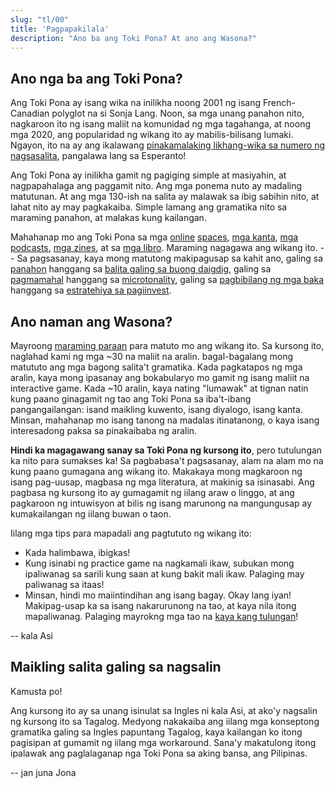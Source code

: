 ---
slug: "tl/00"
title: 'Pagpapakilala'
description: "Ano ba ang Toki Pona? At ano ang Wasona?"
---

## Ano nga ba ang Toki Pona?

Ang Toki Pona ay isang wika na inilikha noong 2001 ng isang French-Canadian polyglot na si Sonja Lang. Noon, sa mga unang panahon nito, nagkaroon ito ng isang maliit na komunidad ng mga tagahanga, at noong mga 2020, ang popularidad ng wikang ito ay mabilis-bilisang lumaki. Ngayon, ito na ay ang ikalawang [pinakamalaking likhang-wika sa numero ng nagsasalita](https://tokipona.org/conlang_communities), pangalawa lang sa Esperanto!

Ang Toki Pona ay inilikha gamit ng pagiging simple at masiyahin, at nagpapahalaga ang paggamit nito. Ang mga ponema nuto ay madaling matutunan. At ang mga 130-ish na salita ay malawak sa ibig sabihin nito, at lahat nito ay may pagkakaiba. Simple lamang ang gramatika nito sa maraming panahon, at malakas kung kailangan.

Mahahanap mo ang Toki Pona sa mga [online](https://discord.gg/ChC6qtVsSE) [spaces](https://discord.gg/6zkugJFU4x), [mga kanta](https://www.youtube.com/playlist?list=PLeCE5N29ioyUbj_lvYm9IdGJnE2HPacVv), [mga podcasts](https://www.youtube.com/playlist?list=PLjOmpMyMxd8Qs2mAXcLk817tQy_AQj09u), [mga zines](https://liputenpo.org/), at sa [mga libro](https://tokipona.org/). Maraming nagagawa ang wikang ito. -- Sa pagsasanay, kaya mong matutong makipagusap sa kahit ano, galing sa [panahon](https://www.youtube.com/watch?v=J4fCq1aEAxA) hanggang sa [balita galing sa buong daigdig](https://www.youtube.com/watch?v=ljZfGt7PDxk), galing sa [pagmamahal](https://www.youtube.com/watch?v=rr3ufODuIts) hanggang sa [microtonality](https://www.youtube.com/watch?v=fedFQIHREMo), galing sa [pagbibilang ng mga baka](https://www.youtube.com/watch?v=xxClPfZDn-E) hanggang sa [estratehiya sa pagiinvest](https://www.youtube.com/watch?v=JIOT3bRzAGI).

## Ano naman ang Wasona?

Mayroong [maraming paraan](tl/other-courses) para matuto mo ang wikang ito. Sa kursong ito, naglahad kami ng mga ~30 na maliit na aralin. bagal-bagalang mong matututo ang mga bagong salita't gramatika. Kada pagkatapos ng mga aralin, kaya mong ipasanay ang bokabularyo mo gamit ng isang maliit na interactive game. Kada ~10 aralin, kaya nating "lumawak" at tignan natin kung paano ginagamit ng tao ang Toki Pona sa iba't-ibang pangangailangan: isand maikling kuwento, isang diyalogo, isang kanta. Minsan, mahahanap mo isang tanong na madalas itinatanong, o kaya isang interesadong paksa sa pinakaibaba ng aralin.

**Hindi ka magagawang sanay sa Toki Pona ng kursong ito**, pero tutulungan ka nito para sumakses ka! Sa pagbabasa't pagsasanay, alam na alam mo na kung paano gumagana ang wikang ito. Makakaya mong magkaroon ng isang pag-uusap, magbasa ng mga literatura, at makinig sa isinasabi. Ang pagbasa ng kursong ito ay gumagamit ng iilang araw o linggo, at ang pagkaroon ng intuwisyon at bilis ng isang marunong na mangungusap ay kumakailangan ng iilang buwan o taon.

Iilang mga tips para mapadali ang pagtututo ng wikang ito:
* Kada halimbawa, ibigkas!
* Kung isinabi ng practice game na nagkamali ikaw, subukan mong ipaliwanag sa sarili kung saan at kung bakit mali ikaw. Palaging may paliwanag sa itaas!
* Minsan, hindi mo maiintindihan ang isang bagay. Okay lang iyan! Makipag-usap ka sa isang nakarurunong na tao, at kaya nila itong mapaliwanag. Palaging mayrokng mga tao na [kaya kang tulungan](https://discord.gg/ChC6qtVsSE)!

-- kala Asi

## Maikling salita galing sa nagsalin

Kamusta po!

Ang kursong ito ay sa unang isinulat sa Ingles ni kala Asi, at ako'y nagsalin ng kursong ito sa Tagalog. Medyong nakakaiba ang iilang mga konseptong gramatika galing sa Ingles papuntang Tagalog, kaya kailangan ko itong  pagisipan at gumamit ng iilang mga workaround. Sana'y makatulong itong ipalawak ang paglalaganap nga Toki Pona sa aking bansa, ang Pilipinas.

-- jan juna Jona
